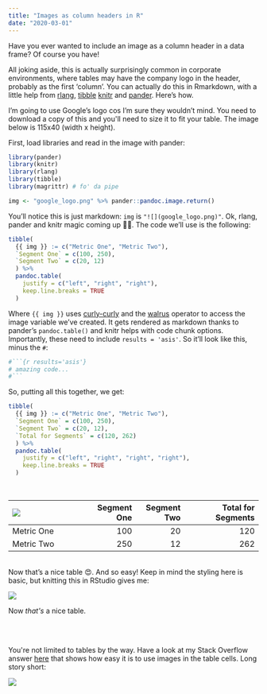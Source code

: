 ```yaml
---
title: "Images as column headers in R"
date: "2020-03-01"
---
```


Have you ever wanted to include an image as a column header in a data frame? Of course you have!

All joking aside, this is actually surprisingly common in corporate environments, where tables may have the company logo in the header, probably as the first ‘column’. You can actually do this in Rmarkdown, with a little help from [rlang](https://rlang.r-lib.org/), [tibble](https://tibble.tidyverse.org/) [knitr](https://yihui.org/knitr/) and [pander](https://www.r-project.org/nosvn/pandoc/pander.html). Here’s how.

I’m going to use Google’s logo cos I’m sure they wouldn’t mind. You need to download a copy of this and you'll need to size it to fit your table. The image below is 115x40 (width x height).

First, load libraries and read in the image with pander:

```r
library(pander)
library(knitr)
library(rlang)
library(tibble)
library(magrittr) # fo' da pipe

img <- "google_logo.png" %>% pander::pandoc.image.return()
```

You’ll notice this is just markdown: `img` is `"![](google_logo.png)"`. Ok, rlang, pander and knitr magic coming up 🧙‍♀️. The code we’ll use is the following:

```r
tibble(
  {{ img }} := c("Metric One", "Metric Two"),
  `Segment One` = c(100, 250),
  `Segment Two` = c(20, 12)
  ) %>%
  pandoc.table(
    justify = c("left", "right", "right"),
    keep.line.breaks = TRUE
  )
```

Where `{{ img }}` uses [curly-curly](https://www.tidyverse.org/blog/2019/06/rlang-0-4-0/) and the [walrus](https://rlang.r-lib.org/reference/quasiquotation.html#forcing-names) operator to access the image variable we’ve created. It gets rendered as markdown thanks to pander’s `pandoc.table()` and knitr helps with code chunk options. Importantly, these need to include `results = 'asis'`. So it’ll look like this, minus the `#`:

````bash
#```{r results='asis'}
# amazing code...
#```
````

So, putting all this together, we get:

```r
tibble(
  {{ img }} := c("Metric One", "Metric Two"),
  `Segment One` = c(100, 250),
  `Segment Two` = c(20, 12),
  `Total for Segments` = c(120, 262)
  ) %>%
  pandoc.table(
    justify = c("left", "right", "right", "right"),
    keep.line.breaks = TRUE
  )
```

<br />
<table>
  <colgroup>
    <col style="width: 31%" />
    <col style="width: 19%" />
    <col style="width: 19%" />
    <col style="width: 29%" />
  </colgroup>
  <thead>
    <tr class="header">
      <th style="text-align: left;">
        <img src="images/google_logo.png" />
      </th>
      <th style="text-align: right;">Segment One</th>
      <th style="text-align: right;">Segment Two</th>
      <th style="text-align: right;">Total for Segments</th>
    </tr>
  </thead>
  <tbody>
    <tr class="odd">
      <td style="text-align: left;">Metric One</td>
      <td style="text-align: right;">100</td>
      <td style="text-align: right;">20</td>
      <td style="text-align: right;">120</td>
    </tr>
    <tr class="even">
      <td style="text-align: left;">Metric Two</td>
      <td style="text-align: right;">250</td>
      <td style="text-align: right;">12</td>
      <td style="text-align: right;">262</td>
    </tr>
  </tbody>
</table>
<br />
Now that’s a nice table 😍. And so easy! Keep in mind the styling here is basic, but knitting this in RStudio gives me:

![](images/rstudiogoogletable.png)

Now _that's_ a nice table.

<br />
<br />

You're not limited to tables by the way. Have a look at my Stack Overflow answer [here](https://stackoverflow.com/questions/50108763/how-to-insert-images-into-table-in-r-markdown/58977352#58977352) that shows how easy it is to use images in the table cells. Long story short:

![](images/so_table.png)

